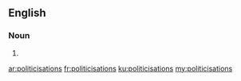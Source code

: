 ==English==

===Noun===
{{head|en|plural}}

# {{plural of|politicisation|lang=en|nocat=1}}

[[ar:politicisations]]
[[fr:politicisations]]
[[ku:politicisations]]
[[my:politicisations]]
